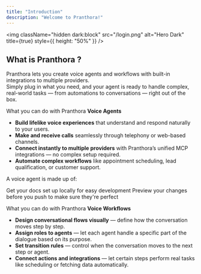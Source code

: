 ```yaml
---
title: "Introduction"
description: "Welcome to Pranthora!"
---
```



<img
  className="hidden dark:block"
  src="/login.png"
  alt="Hero Dark"
  title={true}
  style={{ height: "50%" }}
/>

## What is Pranthora ?

Pranthora lets you create voice agents and workflows with built-in integrations to multiple providers.\
Simply plug in what you need, and your agent is ready to handle complex, real-world tasks — from automations to conversations — right out of the box.

What you can do with Pranthora **Voice Agents**

- **Build lifelike voice experiences** that understand and respond naturally to your users.
- **Make and receive calls** seamlessly through telephony or web-based channels.
- **Connect instantly to multiple providers** with Pranthora’s unified MCP integrations — no complex setup required.
- **Automate complex workflows** like appointment scheduling, lead qualification, or customer support.

A voice agent is made up of:

<CardGroup cols={2}>
  <Card title="Speech to text" icon="pen-to-square" href="https://mintlify.com/docs/quickstart">
    Get your docs set up locally for easy development
  </Card>
  <Card title="LLM" icon="image" href="https://mintlify.com/docs/development">
    Preview your changes before you push to make sure they're perfect
  </Card>
  <Card title="Text to speech" icon="sparkles">
    
  </Card>
  <Card title="Integrations" icon="sparkles">
    
  </Card>
</CardGroup>

What you can do with Pranthora **Voice Workflows**

- **Design conversational flows visually** — define how the conversation moves step by step.
- **Assign roles to agents** — let each agent handle a specific part of the dialogue based on its purpose.
- **Set transition rules** — control when the conversation moves to the next step or agent.
- **Connect actions and integrations** — let certain steps perform real tasks like scheduling or fetching data automatically.